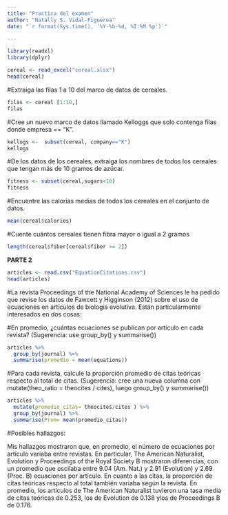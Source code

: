 ```yaml
---
title: "Practica del examen"
author: "Natally S. Vidal-Figueroa"
date: "`r format(Sys.time(), '%Y-%b-%d, %I:%M %p')`"

---
```


```r
library(readxl)
library(dplyr)

```

```r
cereal <- read_excel("cereal.xlsx")
head(cereal)
```

#Extraiga las filas 1 a 10 del marco de datos de cereales.

```r
filas <- cereal [1:10,]
filas
```

#Cree un nuevo marco de datos llamado Kelloggs que solo contenga filas donde empresa == “K”.

```r
kellogs <-  subset(cereal, company=="K")
kellogs
```


#De los datos de los cereales, extraiga los nombres de todos los cereales que tengan más de 10 gramos de azúcar.

```r
fitness <- subset(cereal,sugars<10)
fitness
```

#Encuentre las calorías medias de todos los cereales en el conjunto de datos. 

```r
mean(cereal$calories)

```

#Cuente cuántos cereales tienen fibra mayor o igual a 2 gramos 

```r
length(cereal$fiber[cereal$fiber >= 2])

```
 
 
 
 **PARTE 2**
 
 
 
 
```r
articles <- read.csv("EquationCitations.csv")
head(articles)
```

#La revista Proceedings of the National Academy of Sciences le ha pedido que revise los datos de Fawcett y Higginson (2012) sobre el uso de ecuaciones en artículos de biología evolutiva. Están particularmente interesados ​​en dos cosas:

#En promedio, ¿cuántas ecuaciones se publican por artículo en cada revista? (Sugerencia: use group_by() y summarise())

```r
articles %>% 
  group_by(journal) %>% 
  summarise(promedio = mean(equations))
```
#Para cada revista, calcule la proporción promedio de citas teóricas respecto al total de citas. (Sugerencia: cree una nueva columna con mutate(theo_ratio = theocites / cites), luego group_by() y summarise())

```r
articles %>% 
  mutate(promedio_citas= theocites/cites ) %>% 
  group_by(journal) %>% 
  summarise(Prom= mean(promedio_citas))
```

#Posibles hallazgos:

Mis hallazgos mostraron que, en promedio, el número de ecuaciones por artículo variaba entre revistas. En particular, The American Naturalist, Evolution y Proceedings of the Royal Society B mostraron diferencias, con un promedio que oscilaba entre 9.04 (Am. Nat.) y 2.91 (Evolution) y 2.69 (Proc. B) ecuaciones por artículo. En cuanto a las citas, la proporción de citas teóricas respecto al total también variaba según la revista. En promedio, los artículos de The American Naturalist tuvieron una tasa media de citas teóricas de 0.253, los de Evolution de 0.138 y ​​los de Proceedings B de 0.176.

